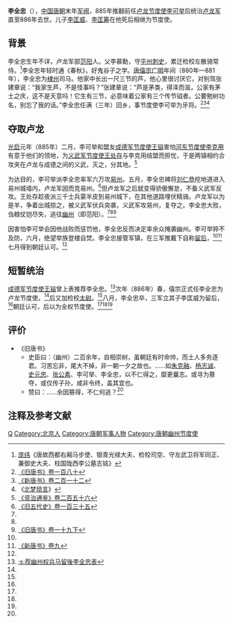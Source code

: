 '''李全忠'''（{{bd|9世纪||886年|catIdx=L}}），[[中国|中国]][[唐朝|唐朝]]末年[[军阀|军阀]]，885年推翻前任[[卢龙节度使|卢龙节度使]][[李可举|李可举]]后统治[[卢龙军|卢龙军]]直至886年去世。儿子[[李匡威|李匡威]]、[[李匡筹|李匡筹]]在他死后相继为节度使。

== 背景 ==
李全忠生年不详，卢龙军部[[范阳|范阳]]人。父李慕勳，守[[平州|平州]][[刺史|刺史]]，累迁检校左散骑常侍。<ref name=pw>[[庞纬|庞纬]]《唐故西都右厢马步使、银青光禄大夫、检校司空、守左武卫将军同正、兼御史大夫、柱国陇西李公墓志铭》</ref>李全忠年轻时通《春秋》，好鬼谷子之学。[[唐僖宗|唐僖宗]][[广明_(唐朝)|广明]]年间（880年—881年），李全忠为[[棣州|棣州]]司马。他家中长出一尺三节的芦，他心里很讨厌它，对别驾张建章说：“我家生芦，不是怪事吗？”张建章说：“芦是茅类，得泽而滋，公家有茅土之庆，这不是天意吗！它生有三节，必意味着公家有三个传节钺者。公要勉树功名，别忘了我的话。”李全忠任满（三年）回乡，事节度使李可举为牙将。<ref name=BT180>[[:s:舊唐書/卷180|《旧唐书》卷一百八十]]</ref><ref name=NBT212>[[:s:新唐書/卷212|《新唐书》卷二百一十二]]</ref><ref>《[[北梦琐言|北梦琐言]]》</ref>

== 夺取卢龙 ==
[[光启|光启]]元年（885年）二月，李可举和盟友[[成德军节度使|成德军节度使]][[王镕|王镕]]害怕[[河东节度使|河东节度使]][[李克用|李克用]]有意于他们的领地，为[[义武军节度使|义武军节度使]][[王处存|王处存]]与李克用结盟而担忧，于是两镇相约合攻夹在卢龙与成德之间的义武，灭之，分其地。<ref name=ZZTJ256>[[:s:資治通鑑/卷256|《资治通鉴》卷二百五十六]]</ref>

为达目的，李可举派李全忠率军六万攻[[易州|易州]]。五月，李全忠裨将[[刘仁恭|刘仁恭]]挖地道进入易州城墙内，卢龙军因而克易州。<ref name=HFD135>[[:s:旧五代史/卷135|《旧五代史》卷一百三十五]]</ref>但卢龙军之后就变得骄傲懈怠，不备义武军反攻。王处存趁夜派三千士兵蒙羊皮到易州城下，在其他道路埋伏精骑。卢龙军以为是羊，争着出城掠之，被义武军伏兵突袭，义武军攻易州，复夺之。李全忠大败，刍粮仗铠尽失，逃往[[幽州|幽州]]（即范阳）。<ref name=NBT212/><ref name=ZZTJ256/><ref name=BT19-2>[[:s:舊唐書/卷019下|《旧唐书》卷一十九下]]</ref>

因害怕李可举会因他战败而惩罚他，李全忠反而决定率余众掩袭幽州。李可举猝不及防，六月，绝望举族登楼自焚。李全忠接管军镇，在三军推戴下自称[[留后|留后]]，<ref name=BT19-2/><ref name=NBT9>[[:s:新唐書/卷009|《新唐书》卷九]]</ref>七月得到朝廷认可。<ref name=ZZTJ256/>

== 短暂统治 ==
[[成德军节度使|成德军节度使]][[王镕|王镕]]曾上表推荐李全忠。<ref>[[:s:荐幽州权兵马留後李全忠表|:s:荐幽州权兵马留後李全忠表]]</ref>次年（886年）春，僖宗正式任李全忠为卢龙节度使。<ref name=BT180/>后又加检校[[太尉|太尉]]。<ref name=pw/>八月，李全忠卒，三军立其子李匡威为留后，<ref name=BT19-2/>朝廷认可，后以为全权节度使。<ref name=BT180/><ref name=NBT212/><ref name=ZZTJ256/>

== 评价 ==
*《旧唐书》
**史臣曰：（幽州）二百余年，自相崇树，虽朝廷有时命帅，而土人多务逐君。习苦忘非，尾大不掉，非一朝一夕之故也。……如[[朱克融|朱克融]]、[[杨志诚|杨志诚]]、[[史元忠|史元忠]]、[[张公素|张公素]]、李可举、李全忠，以不仁得之，靡更曩志。或寻为篡夺，或仅传子孙，咸非令终，盖其宜也。
**赞曰：……余因篡得，不仁何逃？<ref name=BT180/>

== 注释及参考文献 ==
{{reflist}}

{{DEFAULTSORT:L}}
[[Category:李姓|Q]]
[[Category:北京人|Category:北京人]]
[[Category:唐朝军事人物|Category:唐朝军事人物]]
[[Category:唐朝幽州节度使|Category:唐朝幽州节度使]]